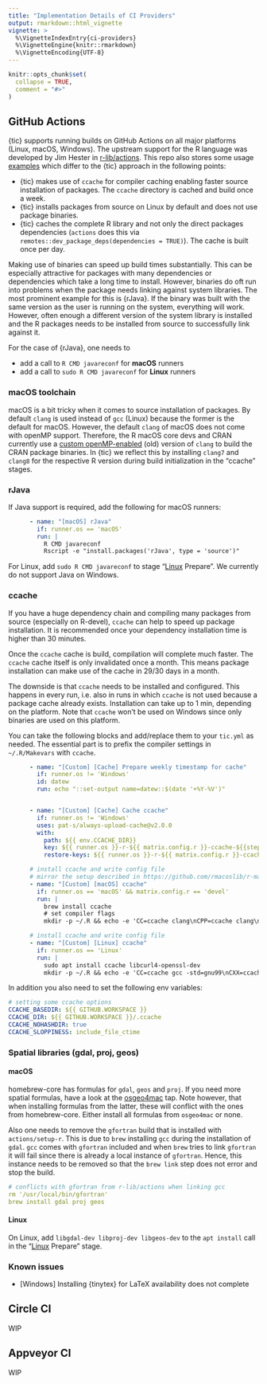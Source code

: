 ```yaml
---
title: "Implementation Details of CI Providers"
output: rmarkdown::html_vignette
vignette: >
  %\VignetteIndexEntry{ci-providers}
  %\VignetteEngine{knitr::rmarkdown}
  %\VignetteEncoding{UTF-8}
---
```


```r
knitr::opts_chunk$set(
  collapse = TRUE,
  comment = "#>"
)
```

## GitHub Actions

{tic} supports running builds on GitHub Actions on all major platforms (Linux, macOS, Windows).
The upstream support for the R language was developed by Jim Hester in [r-lib/actions](https://github.com/r-lib/actions).
This repo also stores some usage [examples](https://github.com/r-lib/actions/tree/master/examples) which differ to the {tic} approach in the following points:

- {tic} makes use of `ccache` for compiler caching enabling faster source installation of packages.
  The `ccache` directory is cached and build once a week.
- {tic} installs packages from source on Linux by default and does not use package binaries.
- {tic} caches the complete R library and not only the direct packages dependencies (`actions` does this via `remotes::dev_package_deps(dependencies = TRUE)`).
  The cache is built once per day.

Making use of binaries can speed up build times substantially.
This can be especially attractive for packages with many dependencies or dependencies which take a long time to install.
However, binaries do oft run into problems when the package needs linking against system libraries.
The most prominent example for this is {rJava}.
If the binary was built with the same version as the user is running on the system, everything will work.
However, often enough a different version of the system library is installed and the R packages needs to be installed from source to successfully link against it.

For the case of {rJava}, one needs to

- add a call to `R CMD javareconf` for **macOS** runners
- add a call to `sudo R CMD javareconf` for **Linux** runners

### macOS toolchain

macOS is a bit tricky when it comes to source installation of packages.
By default `clang` is used instead of `gcc` (Linux) because the former is the default for macOS.
However, the default `clang` of macOS does not come with openMP support.
Therefore, the R macOS core devs and CRAN currently use a [custom openMP-enabled](https://cran.r-project.org/bin/macosx/tools/) (old) version of `clang` to build the CRAN package binaries.
In {tic} we reflect this by installing `clang7` and `clang8` for the respective R version during build initialization in the "ccache" stages.

### rJava

If Java support is required, add the following for macOS runners:

```yaml
      - name: "[macOS] rJava"
        if: runner.os == 'macOS'
        run: |
          R CMD javareconf
          Rscript -e "install.packages('rJava', type = 'source')"
```

For Linux, add `sudo R CMD javareconf` to stage "[Linux] Prepare".
We currently do not support Java on Windows.

### ccache

If you have a huge dependency chain and compiling many packages from source (especially on R-devel), `ccache` can help to speed up package installation.
It is recommended once your dependency installation time is higher than 30 minutes.

Once the `ccache` cache is build, compilation will complete much faster.
The `ccache` cache itself is only invalidated once a month.
This means package installation can make use of the cache in 29/30 days in a month.

The downside is that `ccache` needs to be installed and configured.
This happens in every run, i.e. also in runs in which `ccache` is not used because a package cache already exists.
Installation can take up to 1 min, depending on the platform.
Note that `ccache` won't be used on Windows since only binaries are used on this platform.

You can take the following blocks and add/replace them to your `tic.yml` as needed.
The essential part is to prefix the compiler settings in `~/.R/Makevars` with `ccache`.

```yml
      - name: "[Custom] [Cache] Prepare weekly timestamp for cache"
        if: runner.os != 'Windows'
        id: datew
        run: echo "::set-output name=datew::$(date '+%Y-%V')"


      - name: "[Custom] [Cache] Cache ccache"
        if: runner.os != 'Windows'
        uses: pat-s/always-upload-cache@v2.0.0
        with:
          path: ${{ env.CCACHE_DIR}}
          key: ${{ runner.os }}-r-${{ matrix.config.r }}-ccache-${{steps.datew.outputs.datew}}
          restore-keys: ${{ runner.os }}-r-${{ matrix.config.r }}-ccache-${{steps.datew.outputs.datew}}

      # install ccache and write config file
      # mirror the setup described in https://github.com/rmacoslib/r-macos-rtools
      - name: "[Custom] [macOS] ccache"
        if: runner.os == 'macOS' && matrix.config.r == 'devel'
        run: |
          brew install ccache
          # set compiler flags
          mkdir -p ~/.R && echo -e 'CC=ccache clang\nCPP=ccache clang\nCXX=ccache clang++\nCXX11=ccache clang++\nCXX14=ccache clang++\nCXX17=ccache clang++\nF77=ccache /usr/local/gfortran/bin/gfortran\nFC=ccache /usr/local/gfortran/bin/gfortran' > $HOME/.R/Makevars

      # install ccache and write config file
      - name: "[Custom] [Linux] ccache"
        if: runner.os == 'Linux'
        run: |
          sudo apt install ccache libcurl4-openssl-dev
          mkdir -p ~/.R && echo -e 'CC=ccache gcc -std=gnu99\nCXX=ccache g++\nFC=ccache gfortran\nF77=ccache gfortran' > $HOME/.R/Makevars
```

In addition you also need to set the following env variables:

```yml
# setting some ccache options
CCACHE_BASEDIR: ${{ GITHUB.WORKSPACE }}
CCACHE_DIR: ${{ GITHUB.WORKSPACE }}/.ccache
CCACHE_NOHASHDIR: true
CCACHE_SLOPPINESS: include_file_ctime
```

### Spatial libraries (gdal, proj, geos)

#### macOS

homebrew-core has formulas for `gdal`, `geos` and `proj`.
If you need more spatial formulas, have a look at the [osgeo4mac](https://github.com/OSGeo/homebrew-osgeo4mac) tap.
Note however, that when installing formulas from the latter, these will conflict with the ones from homebrew-core.
Either install all formulas from `osgeo4mac` or none.

Also one needs to remove the `gfortran` build that is installed with `actions/setup-r`.
This is due to `brew` installing `gcc` during the installation of `gdal`.
`gcc` comes with `gfortran` included and when `brew` tries to link `gfortran` it will fail since there is already a local instance of `gfortran`.
Hence, this instance needs to be removed so that the `brew link` step does not error and stop the build.

```yaml
# conflicts with gfortran from r-lib/actions when linking gcc
rm '/usr/local/bin/gfortran'
brew install gdal proj geos
```

#### Linux

On Linux, add `libgdal-dev libproj-dev libgeos-dev` to the `apt install` call in the "[Linux] Prepare" stage.

### Known issues

- [Windows] Installing {tinytex} for LaTeX availability does not complete

## Circle CI

WIP

## Appveyor CI

WIP
